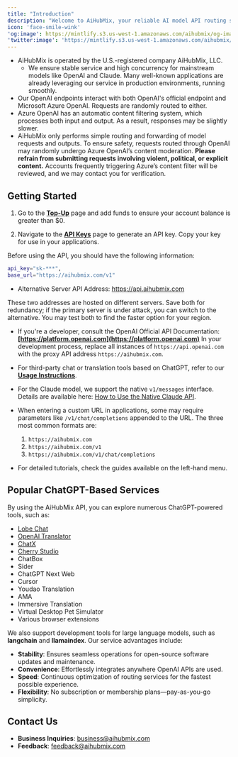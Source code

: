 ```yaml
---
title: "Introduction"
description: "Welcome to AiHubMix, your reliable AI model API routing service. We use the OpenAI API as a standardized interface, capable of handling **all models officially supported by OpenAI**. Additionally, AiHubMix has incorporated other leading large language models on the market. Currently, we support models like **Claude**, **Gemini**, **Deepseek** and Qwen. You can switch between these models by simply modifying the `model name` in your request."
icon: 'face-smile-wink'
'og:image': https://mintlify.s3.us-west-1.amazonaws.com/aihubmix/og-image.webp'
'twitter:image': 'https://mintlify.s3.us-west-1.amazonaws.com/aihubmix/og-image.webp'
---
```


- AiHubMix is operated by the U.S.-registered company AiHubMix, LLC.
  - We ensure stable service and high concurrency for mainstream models like OpenAI and Claude. Many well-known applications are already leveraging our service in production environments, running smoothly.
- Our OpenAI endpoints interact with both OpenAI's official endpoint and Microsoft Azure OpenAI. Requests are randomly routed to either.
- Azure OpenAI has an automatic content filtering system, which processes both input and output. As a result, responses may be slightly slower.
- AiHubMix only performs simple routing and forwarding of model requests and outputs. To ensure safety, requests routed through OpenAI may randomly undergo Azure OpenAI’s content moderation. **Please refrain from submitting requests involving violent, political, or explicit content.** Accounts frequently triggering Azure’s content filter will be reviewed, and we may contact you for verification.

## Getting Started

1. Go to the **[Top-Up](https://aihubmix.com/topup)** page and add funds to ensure your account balance is greater than $0.

2. Navigate to the **[API Keys](https://aihubmix.com/token)** page to generate an API key. Copy your key for use in your applications.

Before using the API, you should have the following information:

```bash
api_key="sk-***",
base_url="https://aihubmix.com/v1"
```

- Alternative Server API Address: https://api.aihubmix.com

These two addresses are hosted on different servers. Save both for redundancy; if the primary server is under attack, you can switch to the alternative. You may test both to find the faster option for your region.

- If you're a developer, consult the OpenAI Official API Documentation:
  **[https://platform.openai.com](https://platform.openai.com)**
In your development process, replace all instances of `https://api.openai.com` with the proxy API address `https://aihubmix.com`.

- For third-party chat or translation tools based on ChatGPT, refer to our **[Usage Instructions](https://docs.aihubmix.com/en/api/Non-OpenAI-Models)**.

- For the Claude model, we support the native `v1/messages` interface. Details are available here: [How to Use the Native Claude API](/en/api/Claude-Native).

- When entering a custom URL in applications, some may require parameters like `/v1/chat/completions` appended to the URL. The three most common formats are:
  1. `https://aihubmix.com`
  2. `https://aihubmix.com/v1`
  3. `https://aihubmix.com/v1/chat/completions`

- For detailed tutorials, check the guides available on the left-hand menu.

## Popular ChatGPT-Based Services

By using the AiHubMix API, you can explore numerous ChatGPT-powered tools, such as:
- [Lobe Chat](https://chat-preview.lobehub.com/?utm_source=aihubmix&utm_medium=website&utm_campaign=references)
- [OpenAI Translator](https://chromewebstore.google.com/detail/openai-translator/ogjibjphoadhljaoicdnjnmgokohngcc?hl=zh-TW)
- [ChatX](https://apps.apple.com/app/id6446304087)
- [Cherry Studio](https://cherry-ai.com/)
- ChatBox
- Sider
- ChatGPT Next Web
- Cursor
- Youdao Translation
- AMA
- Immersive Translation
- Virtual Desktop Pet Simulator
- Various browser extensions

We also support development tools for large language models, such as **langchain** and **llamaindex**. Our service advantages include:

- **Stability**: Ensures seamless operations for open-source software updates and maintenance.
- **Convenience**: Effortlessly integrates anywhere OpenAI APIs are used.
- **Speed**: Continuous optimization of routing services for the fastest possible experience.
- **Flexibility**: No subscription or membership plans—pay-as-you-go simplicity.

## Contact Us

- **Business Inquiries**: business@aihubmix.com
- **Feedback**: feedback@aihubmix.com
